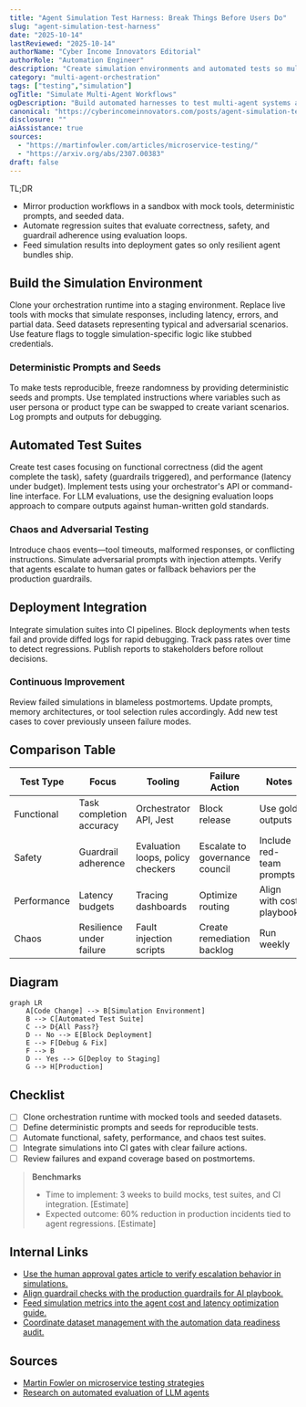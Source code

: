 ```yaml
---
title: "Agent Simulation Test Harness: Break Things Before Users Do"
slug: "agent-simulation-test-harness"
date: "2025-10-14"
lastReviewed: "2025-10-14"
authorName: "Cyber Income Innovators Editorial"
authorRole: "Automation Engineer"
description: "Create simulation environments and automated tests so multi-agent workflows handle edge cases before production."
category: "multi-agent-orchestration"
tags: ["testing","simulation"]
ogTitle: "Simulate Multi-Agent Workflows"
ogDescription: "Build automated harnesses to test multi-agent systems against edge cases."
canonical: "https://cyberincomeinnovators.com/posts/agent-simulation-test-harness"
disclosure: ""
aiAssistance: true
sources:
  - "https://martinfowler.com/articles/microservice-testing/"
  - "https://arxiv.org/abs/2307.00383"
draft: false
---
```


TL;DR
- Mirror production workflows in a sandbox with mock tools, deterministic prompts, and seeded data.
- Automate regression suites that evaluate correctness, safety, and guardrail adherence using evaluation loops.
- Feed simulation results into deployment gates so only resilient agent bundles ship.

## Build the Simulation Environment
Clone your orchestration runtime into a staging environment. Replace live tools with mocks that simulate responses, including latency, errors, and partial data. Seed datasets representing typical and adversarial scenarios. Use feature flags to toggle simulation-specific logic like stubbed credentials.

### Deterministic Prompts and Seeds
To make tests reproducible, freeze randomness by providing deterministic seeds and prompts. Use templated instructions where variables such as user persona or product type can be swapped to create variant scenarios. Log prompts and outputs for debugging.

## Automated Test Suites
Create test cases focusing on functional correctness (did the agent complete the task), safety (guardrails triggered), and performance (latency under budget). Implement tests using your orchestrator's API or command-line interface. For LLM evaluations, use the designing evaluation loops approach to compare outputs against human-written gold standards.

### Chaos and Adversarial Testing
Introduce chaos events—tool timeouts, malformed responses, or conflicting instructions. Simulate adversarial prompts with injection attempts. Verify that agents escalate to human gates or fallback behaviors per the production guardrails.

## Deployment Integration
Integrate simulation suites into CI pipelines. Block deployments when tests fail and provide diffed logs for rapid debugging. Track pass rates over time to detect regressions. Publish reports to stakeholders before rollout decisions.

### Continuous Improvement
Review failed simulations in blameless postmortems. Update prompts, memory architectures, or tool selection rules accordingly. Add new test cases to cover previously unseen failure modes.

## Comparison Table
| Test Type | Focus | Tooling | Failure Action | Notes |
| --- | --- | --- | --- | --- |
| Functional | Task completion accuracy | Orchestrator API, Jest | Block release | Use gold outputs |
| Safety | Guardrail adherence | Evaluation loops, policy checkers | Escalate to governance council | Include red-team prompts |
| Performance | Latency budgets | Tracing dashboards | Optimize routing | Align with cost playbook |
| Chaos | Resilience under failure | Fault injection scripts | Create remediation backlog | Run weekly |

## Diagram
```mermaid
graph LR
    A[Code Change] --> B[Simulation Environment]
    B --> C[Automated Test Suite]
    C --> D{All Pass?}
    D -- No --> E[Block Deployment]
    E --> F[Debug & Fix]
    F --> B
    D -- Yes --> G[Deploy to Staging]
    G --> H[Production]
```

## Checklist
- [ ] Clone orchestration runtime with mocked tools and seeded datasets.
- [ ] Define deterministic prompts and seeds for reproducible tests.
- [ ] Automate functional, safety, performance, and chaos test suites.
- [ ] Integrate simulations into CI gates with clear failure actions.
- [ ] Review failures and expand coverage based on postmortems.

> **Benchmarks**
> - Time to implement: 3 weeks to build mocks, test suites, and CI integration. [Estimate]
> - Expected outcome: 60% reduction in production incidents tied to agent regressions. [Estimate]

## Internal Links
- [Use the human approval gates article to verify escalation behavior in simulations.](../multi-agent-orchestration/human-approval-gates-for-agents.mdx)
- [Align guardrail checks with the production guardrails for AI playbook.](../ai-automation-foundations/production-guardrails-for-ai.mdx)
- [Feed simulation metrics into the agent cost and latency optimization guide.](../multi-agent-orchestration/agent-cost-latency-optimization.mdx)
- [Coordinate dataset management with the automation data readiness audit.](../ai-automation-foundations/automation-data-readiness-audit.mdx)

## Sources
- [Martin Fowler on microservice testing strategies](https://martinfowler.com/articles/microservice-testing/)
- [Research on automated evaluation of LLM agents](https://arxiv.org/abs/2307.00383)
